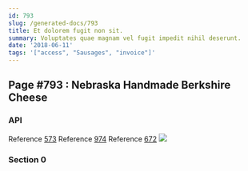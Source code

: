 ```yaml
---
id: 793
slug: /generated-docs/793
title: Et dolorem fugit non sit.
summary: Voluptates quae magnam vel fugit impedit nihil deserunt.
date: '2018-06-11'
tags: '["access", "Sausages", "invoice"]'
---
```



## Page #793 : Nebraska Handmade Berkshire Cheese
### API



Reference [573](/generated-docs/573)
Reference [974](/generated-docs/974)
Reference [672](/generated-docs/672)
![](/assets/cats-5.jpg)



### Section 0

